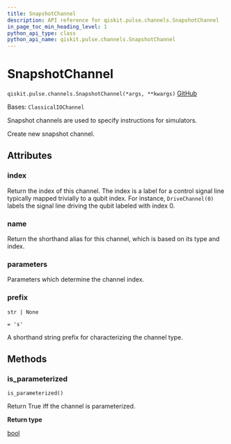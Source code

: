 ```yaml
---
title: SnapshotChannel
description: API reference for qiskit.pulse.channels.SnapshotChannel
in_page_toc_min_heading_level: 1
python_api_type: class
python_api_name: qiskit.pulse.channels.SnapshotChannel
---
```


# SnapshotChannel

<span id="qiskit.pulse.channels.SnapshotChannel" />

`qiskit.pulse.channels.SnapshotChannel(*args, **kwargs)` [GitHub](https://github.com/qiskit/qiskit/tree/stable/1.0/qiskit/pulse/channels.py "view source code")

Bases: `ClassicalIOChannel`

Snapshot channels are used to specify instructions for simulators.

Create new snapshot channel.

## Attributes

<span id="qiskit.pulse.channels.SnapshotChannel.index" />

### index

Return the index of this channel. The index is a label for a control signal line typically mapped trivially to a qubit index. For instance, `DriveChannel(0)` labels the signal line driving the qubit labeled with index 0.

<span id="qiskit.pulse.channels.SnapshotChannel.name" />

### name

Return the shorthand alias for this channel, which is based on its type and index.

<span id="qiskit.pulse.channels.SnapshotChannel.parameters" />

### parameters

Parameters which determine the channel index.

<span id="qiskit.pulse.channels.SnapshotChannel.prefix" />

### prefix

`str | None`

`= 's'`

A shorthand string prefix for characterizing the channel type.

## Methods

### is\_parameterized

<span id="qiskit.pulse.channels.SnapshotChannel.is_parameterized" />

`is_parameterized()`

Return True iff the channel is parameterized.

**Return type**

[bool](https://docs.python.org/3/library/functions.html#bool "(in Python v3.12)")

